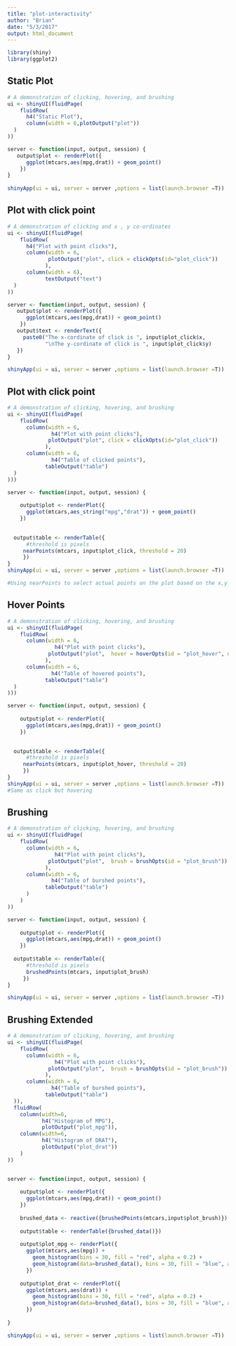 ```yaml
---
title: "plot-interactivity"
author: "Brian"
date: "5/3/2017"
output: html_document
---
```


```r
library(shiny)
library(ggplot2)
```

## Static Plot

```r
# A demonstration of clicking, hovering, and brushing
ui <- shinyUI(fluidPage(
    fluidRow(
      h4("Static Plot"),
      column(width = 6,plotOutput("plot"))
  )
))

server <- function(input, output, session) {
   output$plot <- renderPlot({
      ggplot(mtcars,aes(mpg,drat)) + geom_point()
    })
}
 
shinyApp(ui = ui, server = server ,options = list(launch.browser =T))
```

## Plot with click point

```r
# A demonstration of clicking and x , y co-ordinates
ui <- shinyUI(fluidPage(
    fluidRow(
      h4("Plot with point clicks"),
      column(width = 6,
             plotOutput("plot", click = clickOpts(id="plot_click"))
            ),
      column(width = 6),
            textOutput("text")
  )
))

server <- function(input, output, session) {
   output$plot <- renderPlot({
      ggplot(mtcars,aes(mpg,drat)) + geom_point()
    })
   output$text <- renderText({
     paste0("The x-cordinate of click is ", input$plot_click$x,
            "\nThe y-cordinate of click is ", input$plot_click$y)
   })
}

shinyApp(ui = ui, server = server ,options = list(launch.browser =T))
```

## Plot with click point

```r
# A demonstration of clicking, hovering, and brushing
ui <- shinyUI(fluidPage(
    fluidRow(
      column(width = 6,
              h4("Plot with point clicks"),
             plotOutput("plot", click = clickOpts(id="plot_click"))
            ),
      column(width = 6,
              h4("Table of clicked points"), 
            tableOutput("table")
  )
)))

server <- function(input, output, session) {
  
    output$plot <- renderPlot({
      ggplot(mtcars,aes_string("mpg","drat")) + geom_point()
    })

 
  output$table <- renderTable({
      #threshold is pixels 
     nearPoints(mtcars, input$plot_click, threshold = 20) 
     })
}
shinyApp(ui = ui, server = server ,options = list(launch.browser =T))

#Using nearPoints to select actual points on the plot based on the x,y co-ordinates of the click
```

## Hover Points

```r
# A demonstration of clicking, hovering, and brushing
ui <- shinyUI(fluidPage(
    fluidRow(
      column(width = 6,
               h4("Plot with point clicks"),
             plotOutput("plot",  hover = hoverOpts(id = "plot_hover", delayType = "throttle"))
            ),
      column(width = 6,
              h4("Table of hovered points"), 
            tableOutput("table")
  )
)))

server <- function(input, output, session) {
  
    output$plot <- renderPlot({
      ggplot(mtcars,aes(mpg,drat)) + geom_point()
    })

 
  output$table <- renderTable({
      #threshold is pixels 
     nearPoints(mtcars, input$plot_hover, threshold = 20) 
     })
}
shinyApp(ui = ui, server = server ,options = list(launch.browser =T))
#Same as click but hovering 
```

## Brushing



```r
# A demonstration of clicking, hovering, and brushing
ui <- shinyUI(fluidPage(
    fluidRow(
      column(width = 6,
               h4("Plot with point clicks"),
             plotOutput("plot",  brush = brushOpts(id = "plot_brush"))
            ),
      column(width = 6,
              h4("Table of burshed points"), 
            tableOutput("table")
      )
    )
))

server <- function(input, output, session) {
  
    output$plot <- renderPlot({
      ggplot(mtcars,aes(mpg,drat)) + geom_point()
    })
    
  output$table <- renderTable({
      #threshold is pixels 
      brushedPoints(mtcars, input$plot_brush)
     })
}

shinyApp(ui = ui, server = server ,options = list(launch.browser =T))
```

## Brushing Extended


```r
# A demonstration of clicking, hovering, and brushing
ui <- shinyUI(fluidPage(
    fluidRow(
      column(width = 6,
               h4("Plot with point clicks"),
             plotOutput("plot",  brush = brushOpts(id = "plot_brush"))
            ),
      column(width = 6,
              h4("Table of burshed points"), 
            tableOutput("table")
  )),
  fluidRow(
    column(width=6,
           h4("Histogram of MPG"),
           plotOutput("plot_mpg")),
    column(width=6,
           h4("Histogram of DRAT"),
           plotOutput("plot_drat"))
    )
))


server <- function(input, output, session) {
  
    output$plot <- renderPlot({
      ggplot(mtcars,aes(mpg,drat)) + geom_point()
    })
    
    brushed_data <- reactive({brushedPoints(mtcars,input$plot_brush)})
    
    output$table <- renderTable({brushed_data()})
    
    output$plot_mpg <- renderPlot({
      ggplot(mtcars,aes(mpg)) + 
        geom_histogram(bins = 30, fill = "red", alpha = 0.2) +
        geom_histogram(data=brushed_data(), bins = 30, fill = "blue", alpha = 0.2)
      })
    
    output$plot_drat <- renderPlot({
      ggplot(mtcars,aes(drat)) + 
        geom_histogram(bins = 30, fill = "red", alpha = 0.2) +
        geom_histogram(data=brushed_data(), bins = 30, fill = "blue", alpha = 0.2)
      })
    
}

shinyApp(ui = ui, server = server ,options = list(launch.browser =T))
```


